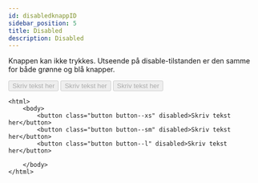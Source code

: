 ```yaml
---
id: disabledknappID
sidebar_position: 5
title: Disabled
description: Disabled
---
```



Knappen kan ikke trykkes. Utseende på disable-tilstanden er den samme for både grønne og blå knapper. 

<button class="button button--xs" disabled>Skriv tekst her</button>
<button class="button button--sm" disabled>Skriv tekst her</button>
<button class="button button--l" disabled>Skriv tekst her</button>


```markup 
<html>
    <body>
        <button class="button button--xs" disabled>Skriv tekst her</button>
        <button class="button button--sm" disabled>Skriv tekst her</button>
        <button class="button button--l" disabled>Skriv tekst her</button>

    </body>
</html>
```